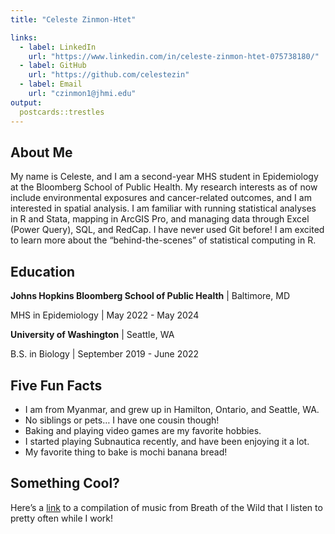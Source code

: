 ```yaml
---
title: "Celeste Zinmon-Htet"

links:
  - label: LinkedIn
    url: "https://www.linkedin.com/in/celeste-zinmon-htet-075738180/"
  - label: GitHub
    url: "https://github.com/celestezin"
  - label: Email
    url: "czinmon1@jhmi.edu"
output:
  postcards::trestles
---
```

 
## About Me

My name is Celeste, and I am a second-year MHS student in Epidemiology at the Bloomberg School 
of Public Health. My research interests as of now include environmental exposures and cancer-related 
outcomes, and I am interested in spatial analysis. I am familiar with running statistical analyses in R and 
Stata, mapping in ArcGIS Pro, and managing data through Excel (Power Query), SQL, and RedCap. I 
have never used Git before! I am excited to learn more about the "behind-the-scenes" of statistical 
computing in R.

## Education

**Johns Hopkins Bloomberg School of Public Health** | Baltimore, MD

MHS in Epidemiology | May 2022 - May 2024

**University of Washington** | Seattle, WA

B.S. in Biology | September 2019 - June 2022

## Five Fun Facts

- I am from Myanmar, and grew up in Hamilton, Ontario, and Seattle, WA.
- No siblings or pets... I have one cousin though!
- Baking and playing video games are my favorite hobbies.
- I started playing Subnautica recently, and have been enjoying it a lot.
- My favorite thing to bake is mochi banana bread!

## Something Cool?

Here's a [link](https://www.youtube.com/watch?v=lqZsRqOjmMM) to a compilation 
of music from Breath of the Wild that I listen to pretty often while I work!



